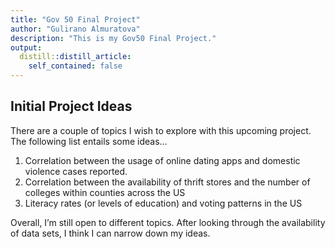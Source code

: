 ```yaml
---
title: "Gov 50 Final Project"
author: "Gulirano Almuratova"
description: "This is my Gov50 Final Project."
output:
  distill::distill_article:
    self_contained: false
---
```




## Initial Project Ideas

There are a couple of topics I wish to explore with this upcoming project. The following list entails some ideas...

1. Correlation between the usage of online dating apps and domestic violence cases reported. 
2. Correlation between the availability of thrift stores and the number of colleges within counties across the US
3. Literacy rates (or levels of education) and voting patterns in the US

Overall, I'm still open to different topics. After looking through the availability of data sets, I think I can narrow down my ideas. 